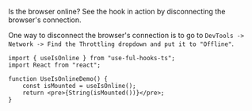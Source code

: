 
Is the browser online? See the hook in action by disconnecting the browser's connection.

One way to disconnect the browser's connection is to go to `DevTools -> Network -> Find the Throttling dropdown and put it to "Offline"`.

<UseIsOnlineDemo />

```tsx
import { useIsOnline } from "use-ful-hooks-ts";
import React from "react";

function UseIsOnlineDemo() {
	const isMounted = useIsOnline();
	return <pre>{String(isMounted())}</pre>;
}
```

